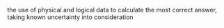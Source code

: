 the use of physical and logical data to calculate the most correct answer, taking known uncertainty into consideration

{{stub}}